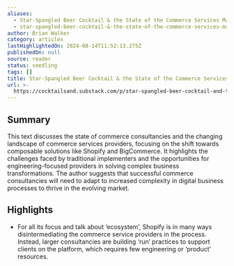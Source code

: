 ```yaml
---
aliases:
  - Star-Spangled Beer Cocktail & the State of the Commerce Services Market
  - star-spangled-beer-cocktail-&-the-state-of-the-commerce-services-market
author: Brian Walker
category: articles
lastHighlightedOn: 2024-08-14T11:52:13.275Z
publishedOn: null
source: reader
status: seedling
tags: []
title: Star-Spangled Beer Cocktail & the State of the Commerce Services Market
url: >-
  https://cocktailsand.substack.com/p/star-spangled-beer-cocktail-and-the?utm_source=post-email-title&publication_id=1376386&post_id=146260671&utm_campaign=email-post-title&isFreemail=true&r=og9hp&triedRedirect=true&utm_medium=email
---
```

## Summary

This text discusses the state of commerce consultancies and the changing landscape of commerce services providers, focusing on the shift towards composable solutions like Shopify and BigCommerce. It highlights the challenges faced by traditional implementers and the opportunities for engineering-focused providers in solving complex business transformations. The author suggests that successful commerce consultancies will need to adapt to increased complexity in digital business processes to thrive in the evolving market.

## Highlights

- For all its focus and talk about ‘ecosystem’, Shopify is in many ways disintermediating the commerce service providers in the process. Instead, larger consultancies are building ‘run’ practices to support clients on the platform, which requires few engineering or ‘product’ resources.
